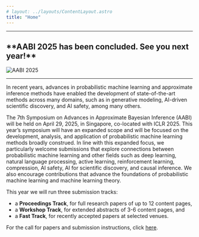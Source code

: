```yaml
---
# layout: ../layouts/ContentLayout.astro
title: "Home"
---
```



---

<h2>**AABI 2025 has been concluded. See you next year!**</h2>

![AABI 2025](/images/aabi2025.jpeg)

---

In recent years, advances in probabilistic machine learning and approximate inference methods have enabled the development of state-of-the-art methods across many domains, such as in generative modeling, AI-driven scientific discovery, and AI safety, among many others.

The 7th Symposium on Advances in Approximate Bayesian Inference (AABI) will be held on April 29, 2025, in Singapore, co-located with ICLR 2025.
This year’s symposium will have an expanded scope and will be focused on the development, analysis, and application of probabilistic machine learning methods broadly construed.
In line with this expanded focus, we particularly welcome submissions that explore connections between probabilistic machine learning and other fields such as deep learning, natural language processing, active learning, reinforcement learning, compression, AI safety, AI for scientific discovery, and causal inference.
We also encourage contributions that advance the foundations of probabilistic machine learning and machine learning theory.

This year we will run three submission tracks:

- a **Proceedings Track**, for full research papers of up to 12 content pages,
- a **Workshop Track**, for extended abstracts of 3-6 content pages, and
- a **Fast Track**, for recently accepted papers at selected venues.

For the call for papers and submission instructions, click [here](/call).
